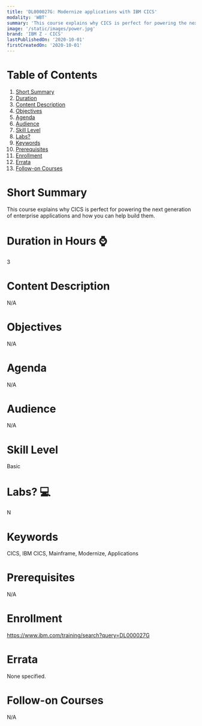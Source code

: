 ```yaml
---
title: 'DL000027G: Modernize applications with IBM CICS'
modality: 'WBT'
summary: 'This course explains why CICS is perfect for powering the next generation of enterprise applications and how you can help build them. '
image: '/static/images/power.jpg'
brand: 'IBM Z - CICS'
lastPublishedOn: '2020-10-01'
firstCreatedOn: '2020-10-01'
---
```

# Table of Contents
1.  [Short Summary](#short-summary)
2.  [Duration](#duration-in-hours-)
3.  [Content Description](#content-description)
4.  [Objectives](#objectives)
5.  [Agenda](#agenda)
6.  [Audience](#audience)
7.  [Skill Level](#skill-level)
8.  [Labs?](#labs-)
9.  [Keywords](#keywords)
10. [Prerequisites](#prerequisites)
11. [Enrollment](#enrollment)
12. [Errata](#errata)
13. [Follow-on Courses](#follow-on-courses)

# Short Summary
This course explains why CICS is perfect for powering the next generation of enterprise applications and how you can help build them. 

# Duration in Hours ⌚
3

# Content Description
N/A

# Objectives
N/A

# Agenda
N/A

# Audience
N/A

# Skill Level
Basic               

# Labs? 💻
N

# Keywords
CICS, IBM CICS, Mainframe, Modernize, Applications

# Prerequisites
N/A

# Enrollment
https://www.ibm.com/training/search?query=DL000027G

# Errata
None specified.

# Follow-on Courses
N/A

